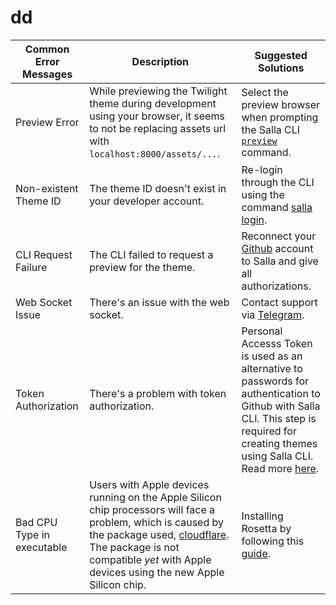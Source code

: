 # dd
| Common Error Messages | Description | Suggested Solutions |
| --- | --- | --- |
| Preview Error | While previewing the Twilight theme during development using your browser, it seems to not be replacing assets url with `localhost:8000/assets/...`. | Select the preview browser when prompting the Salla CLI [`preview`](doc-422776?nav=01HNA8QHCPJTCY5VSEZ616JCAK) command. |
| Non-existent Theme ID | The theme ID doesn't exist in your developer account. | Re-login through the CLI using the command [salla login](doc-422762?nav=01HNA8QHCPJTCY5VSEZ616JCAK). |
| CLI Request Failure | The CLI failed to request a preview for the theme. | Reconnect your [Github](https://github.com/) account to Salla and give all authorizations. |
| Web Socket Issue | There's an issue with the web socket. | Contact support via [Telegram](https://t.me/SallaSupportBot). |
| Token Authorization | There's a problem with token authorization. | Personal Accesss Token is used as an alternative to passwords for authentication to Github with Salla CLI. This step is required for creating themes using Salla CLI. Read more [here](doc-422769?nav=01HNA8QHCPJTCY5VSEZ616JCAK).  |
| Bad CPU Type in executable | Users with Apple devices running on the Apple Silicon chip processors will face a problem, which is caused by the package used, [cloudflare](https://www.npmjs.com/package/cloudflare). The package is not compatible *yet* with Apple devices using the new Apple Silicon chip. | Installing Rosetta by following this [guide](doc-422761?nav=01HNA8QHCPJTCY5VSEZ616JCAK). 
